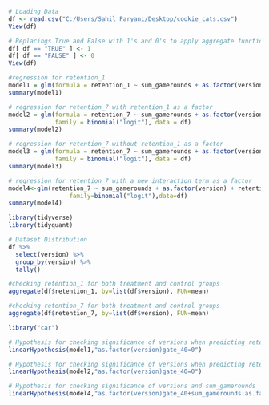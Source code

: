 
```{r}
# Loading Data
df <- read.csv("C:/Users/Sahil Paryani/Desktop/cookie_cats.csv")
View(df)
```
```{r}
# Replacings True and False with 1's and 0's to apply aggregate functions later
df[ df == "TRUE" ] <- 1
df[ df == "FALSE" ] <- 0
View(df)
```

```{r}
#regression for retention_1
model1 = glm(formula = retention_1 ~ sum_gamerounds + as.factor(version),family=binomial("logit"), data = df)
summary(model1)
```

```{r}
# regression for retention_7 with retention_1 as a factor
model2 = glm(formula = retention_7 ~ sum_gamerounds + as.factor(version) + retention_1,
             family = binomial("logit"), data = df)
summary(model2)
```

```{r}
# regression for retention_7 without retention_1 as a factor
model3 = glm(formula = retention_7 ~ sum_gamerounds + as.factor(version),
             family = binomial("logit"), data = df)
summary(model3)
```
```{r}
# regression for retention_7 with a new interaction term as a factor
model4<-glm(retention_7 ~ sum_gamerounds + as.factor(version) + retention_1 + sum_gamerounds:as.factor(version),
                 family=binomial("logit"),data=df)
summary(model4)
```

```{r}
library(tidyverse)
library(tidyquant)
```
```{r}
# Dataset Distribution
df %>%
  select(version) %>%
  group_by(version) %>%
  tally()
```

```{r}
#checking retention_1 for both treatment and control groups
aggregate(df$retention_1, by=list(df$version), FUN=mean)
```
```{r}
#checking retention_7 for both treatment and control groups
aggregate(df$retention_7, by=list(df$version), FUN=mean)
```

```{r}
library("car")
```
```{r}
# Hypothesis for checking significance of versions when predicting retention_1 
linearHypothesis(model1,"as.factor(version)gate_40=0")
```

```{r}
# Hypothesis for checking significance of versions when predicting retention_7
linearHypothesis(model2,"as.factor(version)gate_40=0")
```

```{r}
# Hypothesis for checking significance of versions and sum_gamerounds  when predicting retention_7 
linearHypothesis(model4,"as.factor(version)gate_40+sum_gamerounds:as.factor(version)gate_40=0")
```


